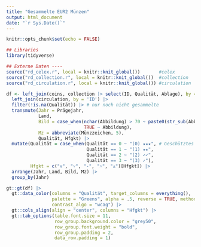 ---
title: "Gesammelte EUR2 Münzen"
output: html_document
date: "`r Sys.Date()`"
---

```{r setup, include=FALSE}
knitr::opts_chunk$set(echo = FALSE)

## Libraries
library(tidyverse)

## Externe Daten ----
source("rd_celex.r", local = knitr::knit_global())       #celex
source("rd_collection.r", local = knitr::knit_global())  #collection
source("rd_circulation.r", local = knitr::knit_global()) #circulation
```

<style type="text/css">
h1.title {
  font-size: 22px;
  color: DarkGreen;
}
</style>

```{r data, echo=FALSE}
df <- left_join(coins, collection |> select(ID, Qualität, Ablage), by = 'ID') |>
  left_join(circulation, by = 'ID') |> 
  filter(!is.na(Qualität)) |> # nur noch nicht gesammelte
  transmute(Jahr = Prägejahr,
            Land,
            Bild = case_when(nchar(Abbildung) > 70 ~ paste0(str_sub(Abbildung, 1, 70), "..."),
                             TRUE ~ Abbildung),
            Mz = abbreviate(Münzzeichen, 5), 
            Qualität, Hfgkt) |> 
  mutate(Qualität = case_when(Qualität == 0 ~ "(0) ★★★", # Geschütztes Leerzeichen (Alt + 0160)
                              Qualität == 1 ~ "(1) ★★",
                              Qualität == 2 ~ "(2) ✓✓",
                              Qualität == 3 ~ "(3) ✓"),
         Hfgkt = c("⩔", "˅", "-", "˄", "⩓")[Hfgkt]) |>
  arrange(Jahr, Land, Bild, Mz) |> 
  group_by(Jahr)
```

```{r table}
gt::gt(df) |> 
  gt::data_color(columns = "Qualität", target_columns = everything(),
                 palette = "Greens", alpha = .5, reverse = TRUE, method = "factor",
                 contrast_algo = "wcag") |>  
  gt::cols_align(align = "center", columns = "Hfgkt") |> 
  gt::tab_options(table.font.size = 11,
                  row_group.background.color = "grey50",
                  row_group.font.weight = "bold",
                  row_group.padding = 2,
                  data_row.padding = 1)
```
